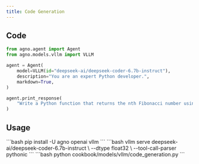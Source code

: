 ```yaml
---
title: Code Generation
---
```


## Code

```python cookbook/models/vllm/code_generation.py
from agno.agent import Agent
from agno.models.vllm import VLLM

agent = Agent(
    model=VLLM(id="deepseek-ai/deepseek-coder-6.7b-instruct"),
    description="You are an expert Python developer.",
    markdown=True,
)

agent.print_response(
    "Write a Python function that returns the nth Fibonacci number using dynamic programming."
)
```

## Usage

<Steps>
  <Snippet file="create-venv-step.mdx" />

  <Step title="Install Libraries">
    ```bash
    pip install -U agno openai vllm
    ```
  </Step>

  <Step title="Start vLLM server">
    ```bash
    vllm serve deepseek-ai/deepseek-coder-6.7b-instruct \
        --dtype float32 \
        --tool-call-parser pythonic
    ```
  </Step>

  <Step title="Run Agent">
    ```bash
    python cookbook/models/vllm/code_generation.py
    ```
  </Step>
</Steps> 
